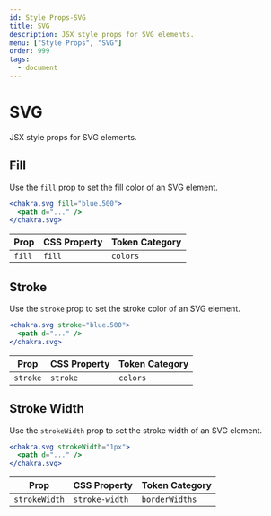 ```yaml
---
id: Style Props-SVG
title: SVG
description: JSX style props for SVG elements.
menu: ["Style Props", "SVG"]
order: 999
tags:
  - document
---
```


# SVG

JSX style props for SVG elements.

## Fill

Use the `fill` prop to set the fill color of an SVG element.

```jsx
<chakra.svg fill="blue.500">
  <path d="..." />
</chakra.svg>
```

| Prop   | CSS Property | Token Category |
| ------ | ------------ | -------------- |
| `fill` | `fill`       | `colors`       |

## Stroke

Use the `stroke` prop to set the stroke color of an SVG element.

```jsx
<chakra.svg stroke="blue.500">
  <path d="..." />
</chakra.svg>
```

| Prop     | CSS Property | Token Category |
| -------- | ------------ | -------------- |
| `stroke` | `stroke`     | `colors`       |

## Stroke Width

Use the `strokeWidth` prop to set the stroke width of an SVG element.

```jsx
<chakra.svg strokeWidth="1px">
  <path d="..." />
</chakra.svg>
```

| Prop          | CSS Property   | Token Category |
| ------------- | -------------- | -------------- |
| `strokeWidth` | `stroke-width` | `borderWidths` |

